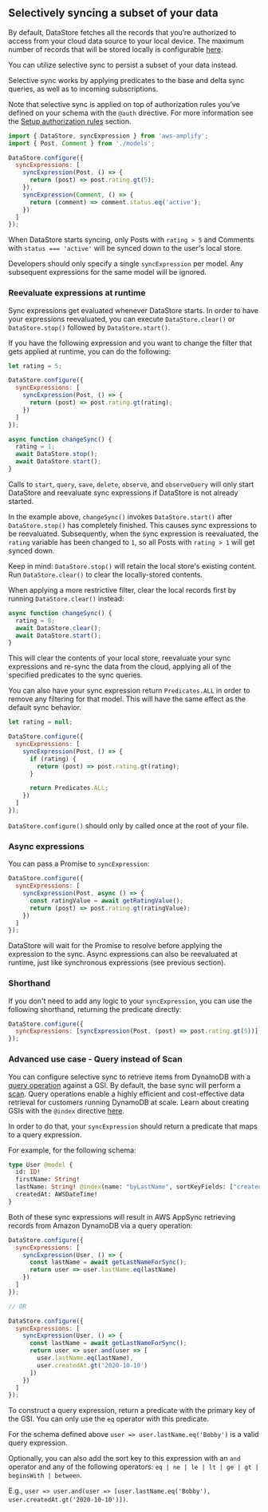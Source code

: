 ## Selectively syncing a subset of your data

By default, DataStore fetches all the records that you’re authorized to access from your cloud data source to your local device. The maximum number of records that will be stored locally is configurable [here](/[platform]/prev/build-a-backend/more-features/datastore/conflict-resolution/).

You can utilize selective sync to persist a subset of your data instead.

Selective sync works by applying predicates to the base and delta sync queries, as well as to incoming subscriptions.

<Callout>

Note that selective sync is applied on top of authorization rules you’ve defined on your schema with the `@auth` directive. For more information see the [Setup authorization rules](/[platform]/prev/build-a-backend/more-features/datastore/authz-rules-setup/) section.

</Callout>

```js
import { DataStore, syncExpression } from 'aws-amplify';
import { Post, Comment } from './models';

DataStore.configure({
  syncExpressions: [
    syncExpression(Post, () => {
      return (post) => post.rating.gt(5);
    }),
    syncExpression(Comment, () => {
      return (comment) => comment.status.eq('active');
    })
  ]
});
```

When DataStore starts syncing, only Posts with `rating > 5` and Comments with `status === 'active'` will be synced down to the user's local store.

<Callout>

Developers should only specify a single `syncExpression` per model. Any subsequent expressions for the same model will be ignored.

</Callout>

### Reevaluate expressions at runtime

Sync expressions get evaluated whenever DataStore starts. In order to have your expressions reevaluated, you can execute `DataStore.clear()` or `DataStore.stop()` followed by `DataStore.start()`.

If you have the following expression and you want to change the filter that gets applied at runtime, you can do the following:

```js
let rating = 5;

DataStore.configure({
  syncExpressions: [
    syncExpression(Post, () => {
      return (post) => post.rating.gt(rating);
    })
  ]
});

async function changeSync() {
  rating = 1;
  await DataStore.stop();
  await DataStore.start();
}
```

Calls to `start`, `query`, `save`, `delete`, `observe`, and `observeQuery` will only start DataStore and reevaluate sync expressions if DataStore is not already started.

In the example above, `changeSync()` invokes `DataStore.start()` after `DataStore.stop()` has completely finished. This causes sync expressions to be reevaluated. Subsequently, when the sync expression is reevaluated, the `rating` variable has been changed to `1`, so all Posts with `rating > 1` will get synced down.

Keep in mind: `DataStore.stop()` will retain the local store's existing content. Run `DataStore.clear()` to clear the locally-stored contents.

<Callout>

When applying a more restrictive filter, clear the local records first by running `DataStore.clear()` instead:

</Callout>

```js
async function changeSync() {
  rating = 8;
  await DataStore.clear();
  await DataStore.start();
}
```

This will clear the contents of your local store, reevaluate your sync expressions and re-sync the data from the cloud, applying all of the specified predicates to the sync queries.

You can also have your sync expression return `Predicates.ALL` in order to remove any filtering for that model. This will have the same effect as the default sync behavior.

```js
let rating = null;

DataStore.configure({
  syncExpressions: [
    syncExpression(Post, () => {
      if (rating) {
        return (post) => post.rating.gt(rating);
      }

      return Predicates.ALL;
    })
  ]
});
```

<Callout warning>

`DataStore.configure()` should only by called once at the root of your file.

</Callout>

### Async expressions

You can pass a Promise to `syncExpression`:

```js
DataStore.configure({
  syncExpressions: [
    syncExpression(Post, async () => {
      const ratingValue = await getRatingValue();
      return (post) => post.rating.gt(ratingValue);
    })
  ]
});
```

DataStore will wait for the Promise to resolve before applying the expression to the sync. Async expressions can also be reevaluated at runtime, just like synchronous expressions (see previous section).

### Shorthand

If you don't need to add any logic to your `syncExpression`, you can use the following shorthand, returning the predicate directly:

```js
DataStore.configure({
  syncExpressions: [syncExpression(Post, (post) => post.rating.gt(5))]
});
```

### Advanced use case - Query instead of Scan

You can configure selective sync to retrieve items from DynamoDB with a [query operation](https://docs.aws.amazon.com/amazondynamodb/latest/developerguide/Query.html) against a GSI. By default, the base sync will perform a [scan](https://docs.aws.amazon.com/amazondynamodb/latest/developerguide/Scan.html). Query operations enable a highly efficient and cost-effective data retrieval for customers running DynamoDB at scale. Learn about creating GSIs with the `@index` directive [here](/[platform]/build-a-backend/graphqlapi/data-modeling/).

In order to do that, your `syncExpression` should return a predicate that maps to a query expression.

For example, for the following schema:

```graphql
type User @model {
  id: ID!
  firstName: String!
  lastName: String! @index(name: "byLastName", sortKeyFields: ["createdAt"])
  createdAt: AWSDateTime!
}
```

Both of these sync expressions will result in AWS AppSync retrieving records from Amazon DynamoDB via a query operation:

```js
DataStore.configure({
  syncExpressions: [
    syncExpression(User, () => {
      const lastName = await getLastNameForSync();
      return user => user.lastName.eq(lastName)
    })
  ]
});

// OR

DataStore.configure({
  syncExpressions: [
    syncExpression(User, () => {
      const lastName = await getLastNameForSync();
      return user => user.and(user => [
        user.lastName.eq(lastName),
        user.createdAt.gt('2020-10-10')
      ])
    })
  ]
});
```

To construct a query expression, return a predicate with the primary key of the GSI. You can only use the `eq` operator with this predicate.

For the schema defined above `user => user.lastName.eq('Bobby')` is a valid query expression.

Optionally, you can also add the sort key to this expression with an `and` operator and any of the following operators: `eq | ne | le | lt | ge | gt | beginsWith | between`.

E.g., `user => user.and(user => [user.lastName.eq('Bobby'), user.createdAt.gt('2020-10-10')])`.
